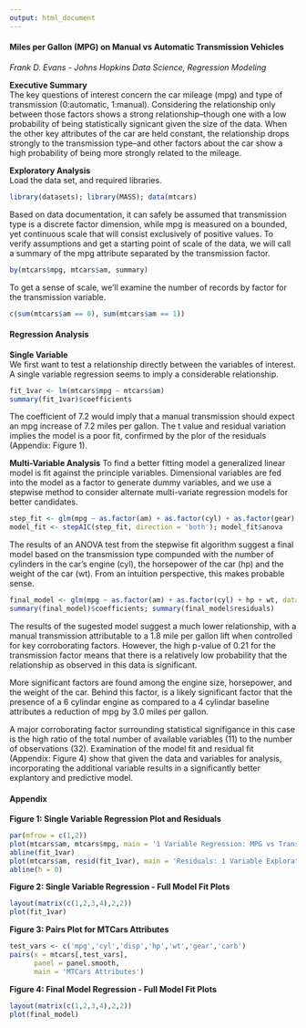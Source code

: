 ```yaml
---
output: html_document
---
```

#### Miles per Gallon (MPG) on Manual vs Automatic Transmission Vehicles
*Frank D. Evans - Johns Hopkins Data Science, Regression Modeling*  

**Executive Summary**  
The key questions of interest concern the car mileage (mpg) and type of transmission 
(0:automatic, 1:manual).  Considering the relationship only between those factors
shows a strong relationship--though one with a low probability of being statistically
signicant given the size of the data.  When the other key attributes of the car are 
held constant, the relationship drops strongly to the transmission type--and other 
factors about the car show a high probability of being more strongly related to the
mileage.

**Exploratory Analysis**  
Load the data set, and required libraries.
```r
library(datasets); library(MASS); data(mtcars)
```
Based on data documentation, it can safely be assumed that transmission type is a discrete 
factor dimension, while mpg is measured on a bounded, yet continuous scale that will consist 
exclusively of positive values.  To verify assumptions and get a starting point of scale of 
the data, we will call a summary of the mpg attribute separated by the transmission factor.
```r
by(mtcars$mpg, mtcars$am, summary)
```
To get a sense of scale, we'll examine the number of records by factor for the transmission
variable.
```r
c(sum(mtcars$am == 0), sum(mtcars$am == 1))
```
#### Regression Analysis
**Single Variable**  
We first want to test a relationship directly between the variables of interest.  A
single variable regression seems to imply a considerable relationship.
```r
fit_1var <- lm(mtcars$mpg ~ mtcars$am)
summary(fit_1var)$coefficients
```
The coefficient of 7.2 would imply that a manual transmission should expect an mpg increase of
7.2 miles per gallon.  The t value and residual variation implies the model is a poor fit,
confirmed by the plor of the residuals (Appendix: Figure 1).

**Multi-Variable Analysis**
To find a better fitting model a generalized linear model is fit against the principle variables. 
Dimensional variables are fed into the model as a factor to generate dummy variables, and we 
use a stepwise method to consider alternate multi-variate regression models for better candidates.
```r
step_fit <- glm(mpg ~ as.factor(am) + as.factor(cyl) + as.factor(gear) + disp + hp + drat + wt, data = mtcars)
model_fit <- stepAIC(step_fit, direction = 'both'); model_fit$anova
```
The results of an ANOVA test from the stepwise fit algorithm suggest a final model based on
the transmission type compunded with the number of cylinders in the car's engine (cyl), the
horsepower of the car (hp) and the weight of the car (wt).  From an intuition perspective, this
makes probable sense.
```r
final_model <- glm(mpg ~ as.factor(am) + as.factor(cyl) + hp + wt, data = mtcars)
summary(final_model)$coefficients; summary(final_model$residuals)
```
The results of the sugested model suggest a much lower relationship, with a manual transmission
attributable to a 1.8 mile per gallon lift when controlled for key corroborating factors.
However, the high p-value of 0.21 for the transmission factor means that there is a relatively 
low probability that the relationship as observed in this data is significant.

More significant factors are found among the engine size, horsepower, and the weight of the car.
Behind this factor, is a likely significant factor that the presence of a 6 cylindar engine as 
compared to a 4 cylindar baseline attributes a reduction of mpg by 3.0 miles per gallon.

A major corroborating factor surrounding statistical signifigance in this case is the high
ratio of the total number of available variables (11) to the number of observations (32).
Examination of the model fit and residual fit (Appendix: Figure 4) show that given the data
and variables for analysis, incorporating the additional variable results in a significantly
better explantory and predictive model.

#### Appendix

**Figure 1: Single Variable Regression Plot and Residuals**  
```r
par(mfrow = c(1,2))
plot(mtcars$am, mtcars$mpg, main = '1 Variable Regression: MPG vs Trans')
abline(fit_1var)
plot(mtcars$am, resid(fit_1var), main = 'Residuals: 1 Variable Exploratory')
abline(h = 0)
```

**Figure 2: Single Variable Regression - Full Model Fit Plots**  
```r
layout(matrix(c(1,2,3,4),2,2))
plot(fit_1var)
```

**Figure 3: Pairs Plot for MTCars Attributes**  
```r
test_vars <- c('mpg','cyl','disp','hp','wt','gear','carb')
pairs(x = mtcars[,test_vars], 
      panel = panel.smooth,
      main = 'MTCars Attributes')
```

**Figure 4: Final Model Regression - Full Model Fit Plots**  
```r
layout(matrix(c(1,2,3,4),2,2))
plot(final_model)
```
